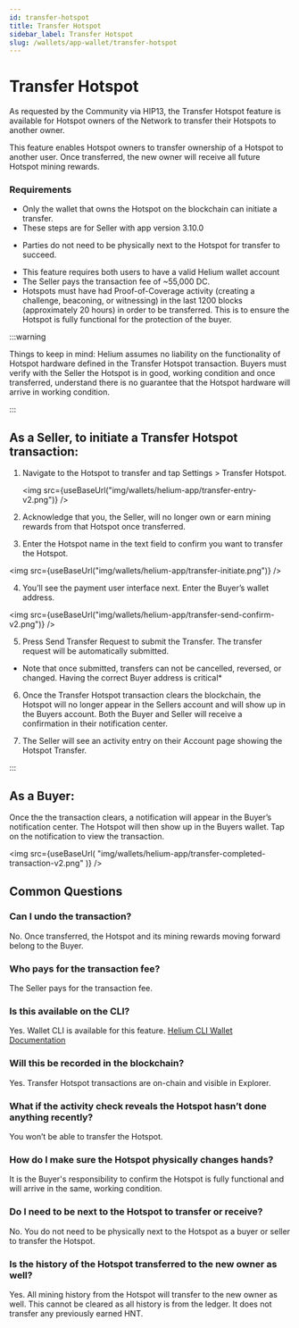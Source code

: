 ```yaml
---
id: transfer-hotspot
title: Transfer Hotspot
sidebar_label: Transfer Hotspot
slug: /wallets/app-wallet/transfer-hotspot
---
```



# Transfer Hotspot

As requested by the Community via HIP13, the Transfer Hotspot feature is
available for Hotspot owners of the Network to transfer their Hotspots to
another owner.

This feature enables Hotspot owners to transfer ownership of a Hotspot to
another user. Once transferred, the new owner will receive all future Hotspot
mining rewards.

### Requirements

- Only the wallet that owns the Hotspot on the blockchain can initiate a
  transfer.
- These steps are for Seller with app version 3.10.0

* Parties do not need to be physically next to the Hotspot for transfer to
  succeed.

- This feature requires both users to have a valid Helium wallet account
- The Seller pays the transaction fee of ~55,000 DC.
- Hotspots must have had Proof-of-Coverage activity (creating a challenge,
  beaconing, or witnessing) in the last 1200 blocks (approximately 20 hours) in
  order to be transferred. This is to ensure the Hotspot is fully functional for
  the protection of the buyer.

:::warning

Things to keep in mind: Helium assumes no liability on the functionality of
Hotspot hardware defined in the Transfer Hotspot transaction. Buyers must verify
with the Seller the Hotspot is in good, working condition and once transferred,
understand there is no guarantee that the Hotspot hardware will arrive in
working condition.

:::

## As a Seller, to initiate a Transfer Hotspot transaction:

1. Navigate to the Hotspot to transfer and tap Settings > Transfer Hotspot.

   <img src={useBaseUrl("img/wallets/helium-app/transfer-entry-v2.png")} />

2. Acknowledge that you, the Seller, will no longer own or earn mining rewards
   from that Hotspot once transferred.
3. Enter the Hotspot name in the text field to confirm you want to transfer the
   Hotspot.

<img src={useBaseUrl("img/wallets/helium-app/transfer-initiate.png")} />

4. You’ll see the payment user interface next. Enter the Buyer’s wallet address.

<img src={useBaseUrl("img/wallets/helium-app/transfer-send-confirm-v2.png")} />

5. Press Send Transfer Request to submit the Transfer. The transfer request will
   be automatically submitted.

- Note that once submitted, transfers can not be cancelled, reversed, or
  changed. Having the correct Buyer address is critical\*

6. Once the Transfer Hotspot transaction clears the blockchain, the Hotspot will
   no longer appear in the Sellers account and will show up in the Buyers
   account. Both the Buyer and Seller will receive a confirmation in their
   notification center.

7. The Seller will see an activity entry on their Account page showing the
   Hotspot Transfer.

:::

## As a Buyer:

Once the the transaction clears, a notification will appear in the Buyer’s
notification center. The Hotspot will then show up in the Buyers wallet. Tap on
the notification to view the transaction.

<img
  src={useBaseUrl(
    "img/wallets/helium-app/transfer-completed-transaction-v2.png"
  )}
/>

## Common Questions

### Can I undo the transaction?

No. Once transferred, the Hotspot and its mining rewards moving forward belong
to the Buyer.

### Who pays for the transaction fee?

The Seller pays for the transaction fee.

### Is this available on the CLI?

Yes. Wallet CLI is available for this feature.
[Helium CLI Wallet Documentation](/wallets/cli-wallet)

### Will this be recorded in the blockchain?

Yes. Transfer Hotspot transactions are on-chain and visible in Explorer.

### What if the activity check reveals the Hotspot hasn’t done anything recently?

You won’t be able to transfer the Hotspot.

### How do I make sure the Hotspot physically changes hands?

It is the Buyer's responsibility to confirm the Hotspot is fully functional and
will arrive in the same, working condition.

### Do I need to be next to the Hotspot to transfer or receive?

No. You do not need to be physically next to the Hotspot as a buyer or seller to
transfer the Hotspot.

### Is the history of the Hotspot transferred to the new owner as well?

Yes. All mining history from the Hotspot will transfer to the new owner as well.
This cannot be cleared as all history is from the ledger. It does not transfer
any previously earned HNT.
